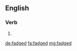 ==English==

===Verb===
{{head|en}}

# {{en-past of|fadge}}

[[de:fadged]]
[[fa:fadged]]
[[mg:fadged]]